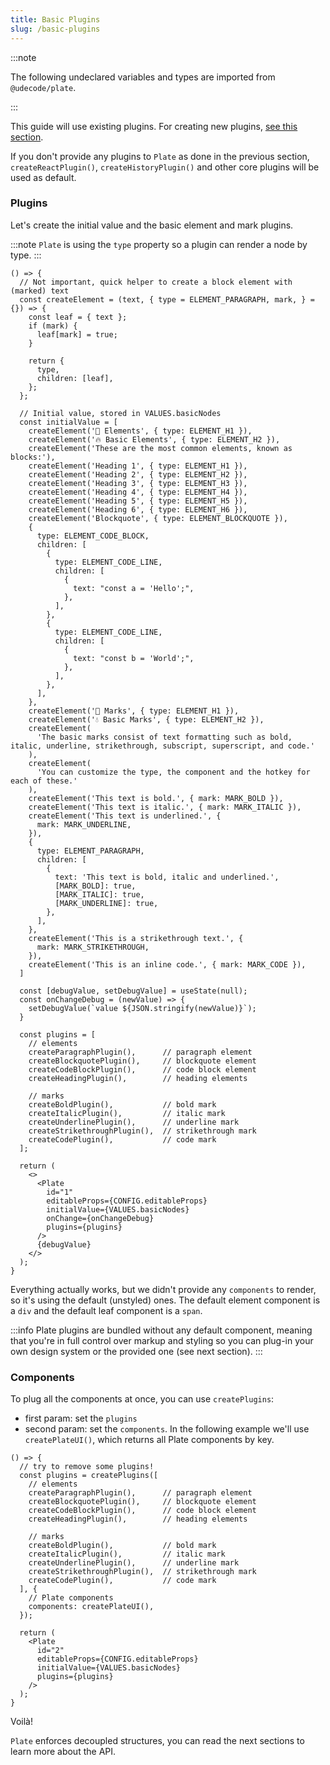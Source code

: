 ```yaml
---
title: Basic Plugins
slug: /basic-plugins
---
```


:::note

The following undeclared variables and types are imported from `@udecode/plate`.

:::

This guide will use existing plugins. For creating new plugins, [see this section](./creating-plugins).

If you don't provide any plugins to `Plate` as done in the previous section, 
`createReactPlugin()`, `createHistoryPlugin()` and other core plugins will be used as default.

### Plugins

Let's create the initial value and the basic element and mark plugins.

:::note
`Plate` is using the `type` property so a plugin can render a node by type.
:::

```tsx live
() => {
  // Not important, quick helper to create a block element with (marked) text
  const createElement = (text, { type = ELEMENT_PARAGRAPH, mark, } = {}) => {
    const leaf = { text };
    if (mark) {
      leaf[mark] = true;
    }
  
    return {
      type,
      children: [leaf],
    };
  };
  
  // Initial value, stored in VALUES.basicNodes
  const initialValue = [
    createElement('🧱 Elements', { type: ELEMENT_H1 }),
    createElement('🔥 Basic Elements', { type: ELEMENT_H2 }),
    createElement('These are the most common elements, known as blocks:'),
    createElement('Heading 1', { type: ELEMENT_H1 }),
    createElement('Heading 2', { type: ELEMENT_H2 }),
    createElement('Heading 3', { type: ELEMENT_H3 }),
    createElement('Heading 4', { type: ELEMENT_H4 }),
    createElement('Heading 5', { type: ELEMENT_H5 }),
    createElement('Heading 6', { type: ELEMENT_H6 }),
    createElement('Blockquote', { type: ELEMENT_BLOCKQUOTE }),
    {
      type: ELEMENT_CODE_BLOCK,
      children: [
        {
          type: ELEMENT_CODE_LINE,
          children: [
            {
              text: "const a = 'Hello';",
            },
          ],
        },
        {
          type: ELEMENT_CODE_LINE,
          children: [
            {
              text: "const b = 'World';",
            },
          ],
        },
      ],
    },
    createElement('💅 Marks', { type: ELEMENT_H1 }),
    createElement('💧 Basic Marks', { type: ELEMENT_H2 }),
    createElement(
      'The basic marks consist of text formatting such as bold, italic, underline, strikethrough, subscript, superscript, and code.'
    ),
    createElement(
      'You can customize the type, the component and the hotkey for each of these.'
    ),
    createElement('This text is bold.', { mark: MARK_BOLD }),
    createElement('This text is italic.', { mark: MARK_ITALIC }),
    createElement('This text is underlined.', {
      mark: MARK_UNDERLINE,
    }),
    {
      type: ELEMENT_PARAGRAPH,
      children: [
        {
          text: 'This text is bold, italic and underlined.',
          [MARK_BOLD]: true,
          [MARK_ITALIC]: true,
          [MARK_UNDERLINE]: true,
        },
      ],
    },
    createElement('This is a strikethrough text.', {
      mark: MARK_STRIKETHROUGH,
    }),
    createElement('This is an inline code.', { mark: MARK_CODE }),
  ]

  const [debugValue, setDebugValue] = useState(null);
  const onChangeDebug = (newValue) => {
    setDebugValue(`value ${JSON.stringify(newValue)}`);
  }
  
  const plugins = [
    // elements
    createParagraphPlugin(),      // paragraph element
    createBlockquotePlugin(),     // blockquote element
    createCodeBlockPlugin(),      // code block element
    createHeadingPlugin(),        // heading elements
  
    // marks
    createBoldPlugin(),           // bold mark
    createItalicPlugin(),         // italic mark
    createUnderlinePlugin(),      // underline mark
    createStrikethroughPlugin(),  // strikethrough mark
    createCodePlugin(),           // code mark
  ];

  return (
    <>
      <Plate
        id="1"
        editableProps={CONFIG.editableProps}
        initialValue={VALUES.basicNodes}
        onChange={onChangeDebug}
        plugins={plugins}
      />
      {debugValue}
    </>
  );
}
```

Everything actually works, but we didn't provide any `components` to render, so it's using the default (unstyled) ones.
The default element component is a `div` and the default leaf component is a `span`.

:::info
Plate plugins are bundled without any default component,
meaning that you're in full control over markup and styling
so you can plug-in your own design system or the provided one (see next section).
:::

### Components

To plug all the components at once, you can use `createPlugins`:
- first param: set the `plugins` 
- second param: set the `components`. In the following example we'll use `createPlateUI()`, which returns all Plate components by key.

```tsx live
() => {
  // try to remove some plugins!
  const plugins = createPlugins([
    // elements
    createParagraphPlugin(),      // paragraph element
    createBlockquotePlugin(),     // blockquote element
    createCodeBlockPlugin(),      // code block element
    createHeadingPlugin(),        // heading elements

    // marks
    createBoldPlugin(),           // bold mark
    createItalicPlugin(),         // italic mark
    createUnderlinePlugin(),      // underline mark
    createStrikethroughPlugin(),  // strikethrough mark
    createCodePlugin(),           // code mark
  ], {
    // Plate components
    components: createPlateUI(),
  });
  
  return (
    <Plate
      id="2"
      editableProps={CONFIG.editableProps}
      initialValue={VALUES.basicNodes}
      plugins={plugins}
    />
  );
}
```

Voilà!

`Plate` enforces decoupled structures, you can read the next sections to learn more about the API. 
